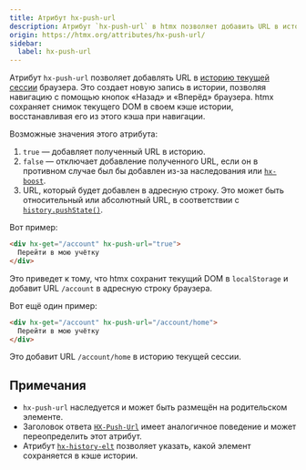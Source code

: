```yaml
---
title: Атрибут hx-push-url
description: Атрибут `hx-push-url` в htmx позволяет добавить URL в историю браузера. Это создает новую запись в истории, обеспечивая работу кнопок «Назад» и «Вперёд» в браузере.
origin: https://htmx.org/attributes/hx-push-url/
sidebar:
  label: hx-push-url
---
```


Атрибут `hx-push-url` позволяет добавлять URL в [историю текущей сессии](https://developer.mozilla.org/ru/docs/Web/API/History_API) браузера. Это создает новую запись в истории, позволяя навигацию с помощью кнопок «Назад» и «Вперёд» браузера. htmx сохраняет снимок текущего DOM в своем кэше истории, восстанавливая его из этого кэша при навигации.

Возможные значения этого атрибута:

1. `true` — добавляет полученный URL в историю.
2. `false` — отключает добавление полученного URL, если он в противном случае был бы добавлен из-за наследования или [`hx-boost`](/attributes/hx-boost/).
3. URL, который будет добавлен в адресную строку. Это может быть относительный или абсолютный URL, в соответствии с [`history.pushState()`](https://developer.mozilla.org/ru/docs/Web/API/History/pushState).

Вот пример:

```html
<div hx-get="/account" hx-push-url="true">
  Перейти в мою учётку
</div>
```

Это приведет к тому, что htmx сохранит текущий DOM в `localStorage` и добавит URL `/account` в адресную строку браузера.

Вот ещё один пример:

```html
<div hx-get="/account" hx-push-url="/account/home">
  Перейти в мою учётку
</div>
```

Это добавит URL `/account/home` в историю текущей сессии.

## Примечания

* `hx-push-url` наследуется и может быть размещён на родительском элементе.
* Заголовок ответа [`HX-Push-Url`](https://htmx.org/headers/hx-push-url/) имеет аналогичное поведение и может переопределить этот атрибут.
* Атрибут [`hx-history-elt`](/attributes/hx-history-elt/) позволяет указать, какой элемент сохраняется в кэше истории.
